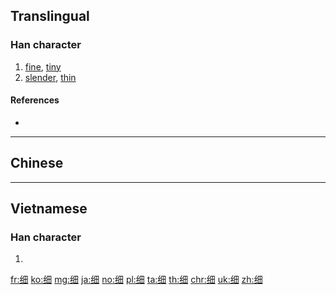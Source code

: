 {{character info/new}}
{{also|細}}
==Translingual==

===Han character===
{{Han char|rn=120|rad=纟|as=05|sn=8|four=|canj=VMW}}

# [[fine]], [[tiny]]
# [[slender]], [[thin]]

====References====
* {{Han ref|kx=0944.251|hdz=53381.010|uh=7EC6|ud=32454}}

----

==Chinese==
{{zh-see|細}}

----

==Vietnamese==

===Han character===
{{vi-hantu|[[tế]]|rs=纟05}}

# {{defn|lang=vi|sort=纟05}}

[[fr:细]]
[[ko:细]]
[[mg:细]]
[[ja:细]]
[[no:细]]
[[pl:细]]
[[ta:细]]
[[th:细]]
[[chr:细]]
[[uk:细]]
[[zh:细]]